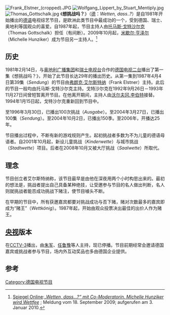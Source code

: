 [[File:Frank_Elstner_(cropped).JPG|thumb]]
[[File:Wolfgang_Lippert_by_Stuart_Mentiply.jpg|thumb]]
[[File:Thomas_Gottschalk.jpg|thumb]]
《'''想挑战吗？'''》（[[德语|德]]：''Wetten, dass..?''）是自1981年开始播出的[[德语|德语]]电视综艺节目，是欧洲此类节目中最成功的一个，受到德国、瑞士、奥地利等国观众的喜爱。自1987年起，节目主持人由[[托马斯·戈特沙尔克|托马斯·戈特沙尔克]]（Thomas Gottschalk）担任（有间断）。2009年10月起，[[米歇尔·亨泽尔|米歇尔·亨泽尔]]（Michelle Hunziker）成为节目另一主持人。<ref>[[Spiegel_Online|Spiegel Online]]:''[http://www.spiegel.de/kultur/tv/0,1518,649825,00.html „Wetten, dass…?“ mit Co-Moderatorin. Michelle Hunziker wird Wettfee] {{Wayback|url=http://www.spiegel.de/kultur/tv/0,1518,649825,00.html |date=20101208063835 }}''; Meldung vom 18. September 2009; aufgerufen am 3. Januar 2010.</ref>

== 历史 ==
1981年2月14日，与[[奥地利广播集团|奥地利广播集团]]和[[瑞士电视台|瑞士电视台]]合作的[[德国电视二台|德国电视二台]]播出了第一集《想挑战吗？》，开始了此节目长达29年的播出历史。从第一集到1987年4月4日第39集（''Sendung''）的节目由[[弗朗克·艾尔斯特纳|弗朗克·艾尔斯特纳]]（Frank Elstner）主持。此后的节目一般均由托马斯·戈特沙尔克主持。戈特沙尔克在1992年9月26日－1993年11月27日间曾短暂离开节目。在他离开期间，主持人由[[沃尔夫冈.李伯特|沃尔夫冈.李伯特]]接替。1994年1月15日起，戈特沙尔克重新回到节目中。

至1996年3月30日，已播出100次挑战（''Ausgabe''）。至2004年3月27日，已播出100集（''Sendung''）。至2004年10月2日，已播出150季。至2006年，开播达25年。

节目播出过程中，不断有新的游戏规则产生。起初挑战者多数为不为儿童的德语母语者。自2001年10月起，新设儿童挑战（''Kinderwette''）与城市挑战（''Stadtwette''）项目。后者在2008年10月又被大厅挑战（''Saalwette''）所取代。

== 理念 ==
节目创立者艾尔斯特纳称，该节目最早是由他在深夜用两个小时构思出来的。最初的想法是，挑战者提出自己具备某种绝技，让受邀参与节目的名人做出判断，名人则就挑战者能否成功挑战下赌注，使节目噱头不断。

在早期的节目中，所有获邀嘉宾都要对挑战成功与否下赌，赌对次数最多的嘉宾即成为“赌王”（''Wettkönig''）。1987年起，开始由观众投票决出最佳的出价人作为赌王。

==[[中国中央电视台|央视]]版本==

在[[CCTV-3|CCTV-3]]播出，由[[朱军|朱军]]、[[任鲁豫|任鲁豫]]等人主持，现已停播。节目前期经常会邀请德国嘉宾或挑战者参与节目，场内外互动奖品也多由德国企业提供。

==参考==
{{reflist}}

{{Authority control}}
[[Category:德国电视节目|Category:德国电视节目]]